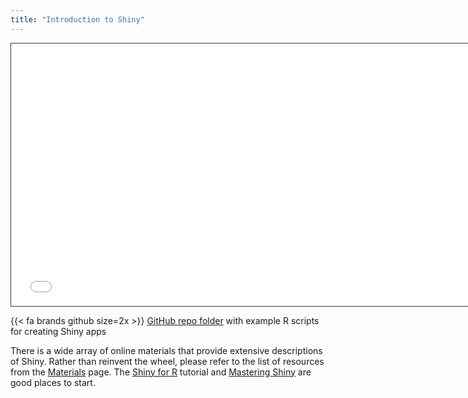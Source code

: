 ```yaml
---
title: "Introduction to Shiny"
---
```


```{=html}
<iframe class="slide-deck" src="Day1/slides/Intro to Shiny.html" height="420" width="750" style="border: 1px solid #2e3846;"></iframe>
```
{{< fa brands github size=2x >}} [GitHub repo folder](https://github.com/Physalia86/Introduction-to-R-Shiny-course/tree/main/Day1/R_examples) with example R scripts for creating Shiny apps


There is a wide array of online materials that provide extensive descriptions of Shiny. Rather than reinvent the wheel, please refer to the list of resources from the [Materials](materials.qmd) page. The [Shiny for R](https://shiny.posit.co/r/getstarted/) tutorial and [Mastering Shiny](https://mastering-shiny.org) are good places to start.